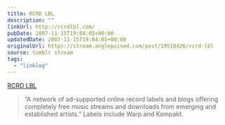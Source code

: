 ```yaml
---
title: RCRD LBL
description: ""
linkUrl: http://rcrdlbl.com/
pubDate: 2007-11-15T19:04:05+00:00
updatedDate: 2007-11-15T19:04:05+00:00
originalUrl: https://stream.anglepoised.com/post/19518426/rcrd-lbl
source: tumblr stream
tags:
  - "linklog"
---
```


[RCRD LBL][1]

> &ldquo;A network of ad-supported online record labels and blogs offering completely free music streams and downloads from emerging and established artists.&rdquo; Labels include Warp and Kompakt.

[1]: http://rcrdlbl.com/
